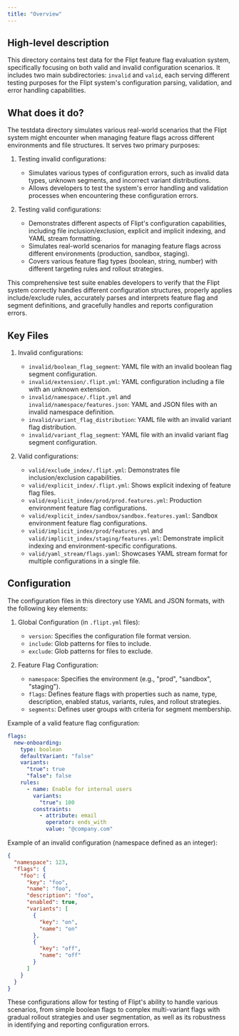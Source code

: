 ```yaml
---
title: "Overview"
---
```


## High-level description
This directory contains test data for the Flipt feature flag evaluation system, specifically focusing on both valid and invalid configuration scenarios. It includes two main subdirectories: `invalid` and `valid`, each serving different testing purposes for the Flipt system's configuration parsing, validation, and error handling capabilities.

## What does it do?
The testdata directory simulates various real-world scenarios that the Flipt system might encounter when managing feature flags across different environments and file structures. It serves two primary purposes:

1. Testing invalid configurations:
   - Simulates various types of configuration errors, such as invalid data types, unknown segments, and incorrect variant distributions.
   - Allows developers to test the system's error handling and validation processes when encountering these configuration errors.

2. Testing valid configurations:
   - Demonstrates different aspects of Flipt's configuration capabilities, including file inclusion/exclusion, explicit and implicit indexing, and YAML stream formatting.
   - Simulates real-world scenarios for managing feature flags across different environments (production, sandbox, staging).
   - Covers various feature flag types (boolean, string, number) with different targeting rules and rollout strategies.

This comprehensive test suite enables developers to verify that the Flipt system correctly handles different configuration structures, properly applies include/exclude rules, accurately parses and interprets feature flag and segment definitions, and gracefully handles and reports configuration errors.

## Key Files

1. Invalid configurations:
   - `invalid/boolean_flag_segment`: YAML file with an invalid boolean flag segment configuration.
   - `invalid/extension/.flipt.yml`: YAML configuration including a file with an unknown extension.
   - `invalid/namespace/.flipt.yml` and `invalid/namespace/features.json`: YAML and JSON files with an invalid namespace definition.
   - `invalid/variant_flag_distribution`: YAML file with an invalid variant flag distribution.
   - `invalid/variant_flag_segment`: YAML file with an invalid variant flag segment configuration.

2. Valid configurations:
   - `valid/exclude_index/.flipt.yml`: Demonstrates file inclusion/exclusion capabilities.
   - `valid/explicit_index/.flipt.yml`: Shows explicit indexing of feature flag files.
   - `valid/explicit_index/prod/prod.features.yml`: Production environment feature flag configurations.
   - `valid/explicit_index/sandbox/sandbox.features.yaml`: Sandbox environment feature flag configurations.
   - `valid/implicit_index/prod/features.yml` and `valid/implicit_index/staging/features.yml`: Demonstrate implicit indexing and environment-specific configurations.
   - `valid/yaml_stream/flags.yaml`: Showcases YAML stream format for multiple configurations in a single file.

## Configuration
The configuration files in this directory use YAML and JSON formats, with the following key elements:

1. Global Configuration (in `.flipt.yml` files):
   - `version`: Specifies the configuration file format version.
   - `include`: Glob patterns for files to include.
   - `exclude`: Glob patterns for files to exclude.

2. Feature Flag Configuration:
   - `namespace`: Specifies the environment (e.g., "prod", "sandbox", "staging").
   - `flags`: Defines feature flags with properties such as name, type, description, enabled status, variants, rules, and rollout strategies.
   - `segments`: Defines user groups with criteria for segment membership.

Example of a valid feature flag configuration:

```yaml
flags:
  new-onboarding:
    type: boolean
    defaultVariant: "false"
    variants:
      "true": true
      "false": false
    rules:
      - name: Enable for internal users
        variants:
          "true": 100
        constraints:
          - attribute: email
            operator: ends_with
            value: "@company.com"
```

Example of an invalid configuration (namespace defined as an integer):

```json
{
  "namespace": 123,
  "flags": {
    "foo": {
      "key": "foo",
      "name": "foo",
      "description": "foo",
      "enabled": true,
      "variants": [
        {
          "key": "on",
          "name": "on"
        },
        {
          "key": "off",
          "name": "off"
        }
      ]
    }
  }
}
```

These configurations allow for testing of Flipt's ability to handle various scenarios, from simple boolean flags to complex multi-variant flags with gradual rollout strategies and user segmentation, as well as its robustness in identifying and reporting configuration errors.